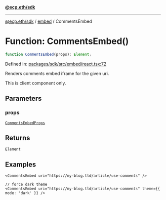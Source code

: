 [**@ecp.eth/sdk**](../../index.mdx)

***

[@ecp.eth/sdk](/sdk-reference/index.mdx) / [embed](/sdk-reference/embed/index.mdx) / CommentsEmbed

# Function: CommentsEmbed()

```ts
function CommentsEmbed(props): Element;
```

Defined in: [packages/sdk/src/embed/react.tsx:72](https://github.com/ecp-eth/comments-monorepo/blob/main/packages/sdk/src/embed/react.tsx#L72)

Renders comments embed iframe for the given uri.

This is client component only.

## Parameters

### props

[`CommentsEmbedProps`](/sdk-reference/embed/type-aliases/CommentsEmbedProps.mdx)

## Returns

`Element`

## Examples

```tsx
<CommentsEmbed uri="https://my-blog.tld/article/use-comments" />
```

```tsx
// force dark theme
<CommentsEmbed uri="https://my-blog.tld/article/use-comments" theme={{ mode: 'dark' }} />
```
